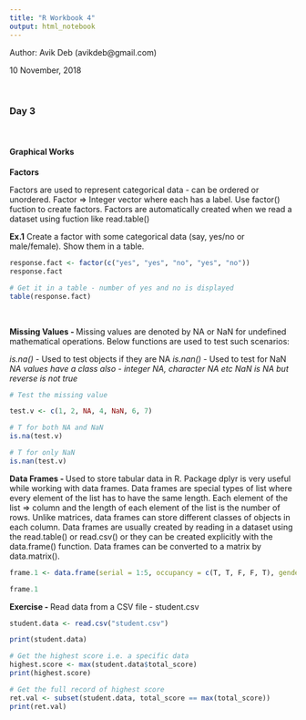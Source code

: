 ```yaml
---
title: "R Workbook 4"
output: html_notebook
---
```

Author: Avik Deb (avikdeb@gmail.com)

10 November, 2018

<br>

### Day 3

<br>

#### Graphical Works

<b>Factors</b>

Factors are used to represent categorical data - can be ordered or unordered. Factor => Integer vector where each has a label. Use factor() fuction to create factors. Factors are automatically created when we read a dataset using fuction like read.table() 

<b>Ex.1</b> Create a factor with some categorical data (say, yes/no or male/female). Show them in a table.

```r

response.fact <- factor(c("yes", "yes", "no", "yes", "no"))
response.fact

# Get it in a table - number of yes and no is displayed
table(response.fact)

```
<br>

<b>Missing Values - </b> Missing values are denoted by NA or NaN for undefined mathematical operations. Below functions are used to test such scenarios:

*is.na()* - Used to test objects if they are NA
*is.nan()* - Used to test for NaN
*NA values have a class also - integer NA, character NA etc*
*NaN is NA but reverse is not true*

```r

# Test the missing value

test.v <- c(1, 2, NA, 4, NaN, 6, 7)

# T for both NA and NaN
is.na(test.v)

# T for only NaN
is.nan(test.v)


```


<b>Data Frames - </b>Used to store tabular data in R. Package dplyr is very useful while working with data frames. Data frames are special types of list where every element of the list has to have the same length. Each element of the list => column and the length of each element of the list is the number of rows. Unlike matrices, data frames can store different classes of objects in each column. Data frames are usually created by reading in a dataset using the read.table() or read.csv() or they can be created explicitly with the data.frame() function. Data frames can be converted to a matrix by data.matrix(). 

```r

frame.1 <- data.frame(serial = 1:5, occupancy = c(T, T, F, F, T), gender = c("M", "F", "F", "F", "M"), city = c("Kolkata", "Mumbai", "Delhi", "Chennai", "Bengaluru" ), connectivity = c("air", "air", "air", "road", "rail"))

frame.1


```

<b>Exercise - </b> Read data from a CSV file - student.csv
```r

student.data <- read.csv("student.csv")

print(student.data)

# Get the highest score i.e. a specific data
highest.score <- max(student.data$total_score)
print(highest.score)

# Get the full record of highest score
ret.val <- subset(student.data, total_score == max(total_score))
print(ret.val)


```


